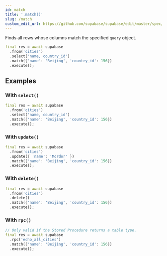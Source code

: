 ```yaml
---
id: match
title: '.match()'
slug: /match
custom_edit_url: https://github.com/supabase/supabase/edit/master/spec/supabase_dart_v1_legacy.yml
---
```



Finds all rows whose columns match the specified `query` object.

```dart
final res = await supabase
  .from('cities')
  .select('name, country_id')
  .match({'name': 'Beijing', 'country_id': 156})
  .execute();
```

## Examples

### With `select()`

```dart
final res = await supabase
  .from('cities')
  .select('name, country_id')
  .match({'name': 'Beijing', 'country_id': 156})
  .execute();
```

### With `update()`

```dart
final res = await supabase
  .from('cities')
  .update({ 'name': 'Mordor' })
  .match({'name': 'Beijing', 'country_id': 156})
  .execute();
```

### With `delete()`

```dart
final res = await supabase
  .from('cities')
  .delete()
  .match({'name': 'Beijing', 'country_id': 156})
  .execute();
```

### With `rpc()`

```dart
// Only valid if the Stored Procedure returns a table type.
final res = await supabase
  .rpc('echo_all_cities')
  .match({'name': 'Beijing', 'country_id': 156})
  .execute();
```

